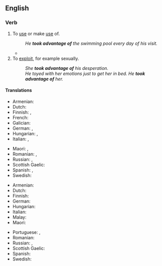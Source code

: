 ==English==

===Verb===
{{head|en|verb|head=[[take advantage]] [[of]]}}

# To [[use#verb|use]] or make [[use#noun|use]] of.
#: ''He '''took advantage of''' the swimming pool every day of his visit.''
#* {{RQ:Cleland Fanny Hill|passage=But now this visit of my soft warm hand in those so sensible parts had put every thing into such ungovernable fury that, disdaining all further preluding, and '''taking advantage of''' my commodious posture, he made the storm fall where I scarce patiently expected, and where he was sure to lay it}}
# To [[exploit#Verb|exploit]], for example sexually.
#: ''She '''took advantage of''' his desperation.''
#: ''He toyed with her emotions just to get her in bed. He '''took advantage of''' her.''

====Translations====
{{trans-top|make use of}}
* Armenian: {{t+|hy|օգտվել}}
* Dutch: {{t|nl|gebruik maken van}}
* Finnish: {{t+|fi|käyttää}}, {{t+|fi|hyödyntää}}
* French: {{t|fr|[[profiter]] [[de]]}}
* Galician: {{t+|gl|aproveitar}}
* German: {{t+|de|nutzen}}, {{t|de|Gebrauch machen von}}
* Hungarian: {{t+|hu|kihasznál}}, {{t|hu|hasznát veszi}}
* Italian: {{t+|it|sfruttare}}, {{t+|it|approfittare}}
{{trans-mid}}
* Maori: {{t|mi|makihuhunu}}, {{t|mi|whakamahi}}
* Romanian: {{t|ro|a abuza de}}, {{t|ro|a exploata (o situație)}}
* Russian: {{t+|ru|воспо́льзоваться}}, {{t+|ru|испо́льзовать}} {{qualifier|transitive}}
* Scottish Gaelic: {{t|gd|gabh brath|alt=gabh brath air}}
* Spanish: {{t+|es|aprovecharse}}, {{t+|es|aprovechar}}
* Swedish: {{t|sv|dra nytta av}}
{{trans-bottom}}

{{trans-top|exploit}}
* Armenian: {{t+|hy|օգտվել}}
* Dutch: {{t|nl|voordeel trekken uit}}
* Finnish: {{t|fi|käyttää hyväksi}}
* German: {{t+|de|ausnutzen}}
* Hungarian: {{t+|hu|kihasznál}}
* Italian: {{t|it|avvantaggiarsi}}
* Malay: {{t|ms|mempergunakan}}
* Maori: {{t|mi|makihuhunu}}
{{trans-mid}}
* Portuguese: {{t|pt|tirar vantagem de}}, {{t+|pt|explorar}}
* Romanian: {{t+|ro|exploata}}
* Russian: {{t+|ru|эксплуати́ровать}}, {{t+|ru|воспользоваться|pf}}
* Scottish Gaelic: {{t|gd|gabh brath|alt=gabh brath air}}
* Spanish: {{t+|es|aprovecharse}}
* Swedish: {{t+|sv|utnyttja}}
{{trans-bottom}}